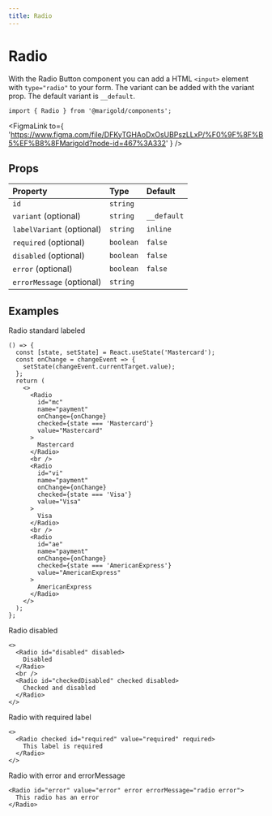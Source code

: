 ```yaml
---
title: Radio
---
```



# Radio

With the Radio Button component you can add a HTML `<input>` element with `type="radio"` to your form.
The variant can be added with the variant prop. The default variant is `__default`.

```tsx onlyCode
import { Radio } from '@marigold/components';
```

<FigmaLink
  to={
    'https://www.figma.com/file/DFKyTGHAoDxOsUBPszLLxP/%F0%9F%8F%B5%EF%B8%8FMarigold?node-id=467%3A332'
  }
/>

## Props

| Property                  | Type      | Default     |
| :------------------------ | :-------- | :---------- |
| `id`                      | `string`  |             |
| `variant` (optional)      | `string`  | `__default` |
| `labelVariant` (optional) | `string`  | `inline`    |
| `required` (optional)     | `boolean` | `false`     |
| `disabled` (optional)     | `boolean` | `false`     |
| `error` (optional)        | `boolean` | `false`     |
| `errorMessage` (optional) | `string`  |             |

## Examples

Radio standard labeled

```tsx
() => {
  const [state, setState] = React.useState('Mastercard');
  const onChange = changeEvent => {
    setState(changeEvent.currentTarget.value);
  };
  return (
    <>
      <Radio
        id="mc"
        name="payment"
        onChange={onChange}
        checked={state === 'Mastercard'}
        value="Mastercard"
      >
        Mastercard
      </Radio>
      <br />
      <Radio
        id="vi"
        name="payment"
        onChange={onChange}
        checked={state === 'Visa'}
        value="Visa"
      >
        Visa
      </Radio>
      <br />
      <Radio
        id="ae"
        name="payment"
        onChange={onChange}
        checked={state === 'AmericanExpress'}
        value="AmericanExpress"
      >
        AmericanExpress
      </Radio>
    </>
  );
};
```

Radio disabled

```tsx
<>
  <Radio id="disabled" disabled>
    Disabled
  </Radio>
  <br />
  <Radio id="checkedDisabled" checked disabled>
    Checked and disabled
  </Radio>
</>
```

Radio with required label

```tsx
<>
  <Radio checked id="required" value="required" required>
    This label is required
  </Radio>
</>
```

Radio with error and errorMessage

```tsx
<Radio id="error" value="error" error errorMessage="radio error">
  This radio has an error
</Radio>
```
